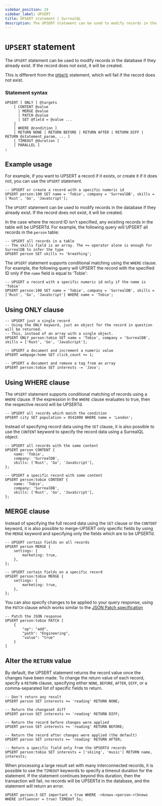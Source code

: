 ```yaml
---
sidebar_position: 24
sidebar_label: UPSERT
title: UPSERT statement | SurrealQL
description: The UPSERT statement can be used to modify records in the database if they already exist.
---
```


# `UPSERT` statement

The `UPSERT` statement can be used to modify records in the database if they already exist. If the record does not exist, it will be created.

This is different from the [`UPDATE`](/docs/surrealdb/2.x/surrealql/statements/update) statement, which will fail if the record does not exist.


### Statement syntax

```surql title="SurrealQL Syntax"
UPSERT [ ONLY ] @targets
    [ CONTENT @value
      | MERGE @value
      | PATCH @value
      | SET @field = @value ...
    ]
    [ WHERE @condition ]
    [ RETURN NONE | RETURN BEFORE | RETURN AFTER | RETURN DIFF | RETURN @statement_param, ... ]
    [ TIMEOUT @duration ]
    [ PARALLEL ]
;
```
## Example usage

For example, if you want to UPSERT a record if it exists, or create it if it does not, you can use the `UPSERT` statement.

```surql
-- UPSERT or create a record with a specific numeric id
UPSERT person:100 SET name = 'Tobie', company = 'SurrealDB', skills = ['Rust', 'Go', 'JavaScript'];
```
The `UPSERT` statement can be used to modify records in the database if they already exist. If the record does not exist, it will be created.

In the case where the record ID isn't specified, any exisiting records in the table will be UPSERTd. For example, the following query will UPSERT all records in the `person` table:

```surql
-- UPSERT all records in a table
-- The skills field is an array. The += operator alone is enough for SurrealDB to infer the type
UPSERT person SET skills += 'breathing';
```

The `UPSERT` statement supports conditional matching using the `WHERE` clause. For example, the following query will UPSERT the record with the specified ID only if the `name` field is equal to 'Tobie':
  
```surql
-- UPSERT a record with a specific numeric id only if the name is 'Tobie'
UPSERT person:100 SET name = 'Tobie', company = 'SurrealDB', skills = ['Rust', 'Go', 'JavaScript'] WHERE name = 'Tobie';
```

## Using ONLY clause 

```surql
-- UPSERT just a single record
-- Using the ONLY keyword, just an object for the record in question will be returned.
-- This, instead of an array with a single object.
UPSERT ONLY person:tobie SET name = 'Tobie', company = 'SurrealDB', skills = ['Rust', 'Go', 'JavaScript'];
```


```surql
-- UPSERT a document and increment a numeric value
UPSERT webpage:home SET click_count += 1;

-- UPSERT a document and remove a tag from an array
UPSERT person:tobie SET interests -= 'Java';
```
## Using WHERE clause

The `UPSERT` statement supports conditional matching of records using a `WHERE` clause. If the expression in the `WHERE` clause evaluates to true, then the respective record will be UPSERTd.

```surql
-- UPSERT all records which match the condition
UPSERT city SET population = 9541000 WHERE name = 'London';
```
Instead of specifying record data using the `SET` clause, it is also possible to use the `CONTENT` keyword to specify the record data using a SurrealQL object.

```surql
-- UPSERT all records with the same content
UPSERT person CONTENT {
	name: 'Tobie',
	company: 'SurrealDB',
	skills: ['Rust', 'Go', 'JavaScript'],
};

-- UPSERT a specific record with some content
UPSERT person:tobie CONTENT {
	name: 'Tobie',
	company: 'SurrealDB',
	skills: ['Rust', 'Go', 'JavaScript'],
};
```

## MERGE clause

Instead of specifying the full record data using the `SET` clause or the `CONTENT` keyword, it is also possible to merge-UPSERT only specific fields by using the `MERGE` keyword and specifying only the fields which are to be UPSERTd.

```surql
-- UPSERT certain fields on all records
UPSERT person MERGE {
	settings: {
		marketing: true,
	},
};

-- UPSERT certain fields on a specific record
UPSERT person:tobie MERGE {
	settings: {
		marketing: true,
	},
};
```

You can also specify changes to be applied to your query response, using the `PATCH` clause which works similar to the [JSON Patch specification](https://jsonpatch.com/)

```surql
-- Patch the JSON response
UPSERT person:tobie PATCH [
	{
		"op": "add",
		"path": "Engineering",
		"value": "true"
	}
]
```

## Alter the `RETURN` value

By default, the UPSERT statement returns the record value once the changes have been made. To change the return value of each record, specify a `RETURN` clause, specifying either `NONE`, `BEFORE`, `AFTER`, `DIFF`, or a comma-separated list of specific fields to return.

```surql
-- Don't return any result
UPSERT person SET interests += 'reading' RETURN NONE;

-- Return the changeset diff
UPSERT person SET interests += 'reading' RETURN DIFF;

-- Return the record before changes were applied
UPSERT person SET interests += 'reading' RETURN BEFORE;

-- Return the record after changes were applied (the default)
UPSERT person SET interests += 'reading' RETURN AFTER;

-- Return a specific field only from the UPSERTd records
UPSERT person:tobie SET interests = ['skiing', 'music'] RETURN name, interests;
```

When processing a large result set with many interconnected records, it is possible to use the `TIMEOUT` keywords to specify a timeout duration for the statement. If the statement continues beyond this duration, then the transaction will fail, no records will be UPSERTd in the database, and the statement will return an error.

```surql
UPSERT person:3 SET important = true WHERE ->knows->person->(knows WHERE influencer = true) TIMEOUT 5s;
```